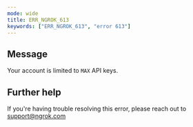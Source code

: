 ```yaml
---
mode: wide
title: ERR_NGROK_613
keywords: ["ERR_NGROK_613", "error 613"]
---
```


## Message

Your account is limited to `MAX` API keys.

## Further help

If you're having trouble resolving this error, please reach out to [support@ngrok.com](mailto:support@ngrok.com?subject=Help%20with%20ERR_NGROK_613)
